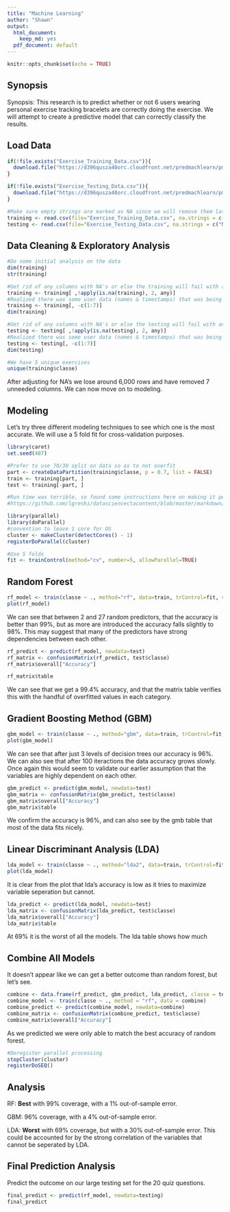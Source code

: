 ```yaml
---
title: "Machine Learning"
author: "Shawn"
output:
  html_document: 
    keep_md: yes
  pdf_document: default
---
```


```r
knitr::opts_chunk$set(echo = TRUE)
```

## Synopsis

Synopsis: This research is to predict whether or not 6 users wearing personal exercise tracking bracelets are correctly doing the exercise. We will attempt to create a predictive model that can correctly classify the results.

## Load Data

```r

if(!file.exists("Exercise_Training_Data.csv")){
  download.file("https://d396qusza40orc.cloudfront.net/predmachlearn/pml-training.csv", "Exercise_Training_Data.csv")
}

if(!file.exists("Exercise_Testing_Data.csv")){
  download.file("https://d396qusza40orc.cloudfront.net/predmachlearn/pml-testing.csv", "Exercise_Testing_Data.csv")
}

#Make sure empty strings are marked as NA since we will remove them later
training <- read.csv(file="Exercise_Training_Data.csv", na.strings = c("NA",""))
testing <- read.csv(file="Exercise_Testing_Data.csv", na.strings = c("NA",""))

```

## Data Cleaning & Exploratory Analysis

```r

#Do some initial analysis on the data
dim(training)
str(training)

#Get rid of any columns with NA's or else the training will fail with an error
training <- training[ ,!apply(is.na(training), 2, any)]
#Realized there was some user data (names & timestamps) that was being used by the model and was extremely overfitting the model to 1, so remove that data as it should not be measured
training <- training[, -c(1:7)]
dim(training)

#Get rid of any columns with NA's or else the testing will fail with an error
testing <- testing[ ,!apply(is.na(testing), 2, any)]
#Realized there was some user data (names & timestamps) that was being used by the model and was extremely overfitting the model to 1, so remove that data as it should not be measured
testing <- testing[, -c(1:7)]
dim(testing)

#We have 5 unique exercises
unique(training$classe)

```

After adjusting for NA's we lose around 6,000 rows and have removed 7 unneeded columns. We can now move on to modeling.

## Modeling

Let's try three different modeling techniques to see which one is the most accurate. We will use a 5 fold fit for cross-validation purposes.

```r

library(caret)
set.seed(487)

#Prefer to use 70/30 split on data so as to not overfit
part <- createDataPartition(training$classe, p = 0.7, list = FALSE)
train <- training[part, ]
test <- training[-part, ]

#Run time was terrible, so found some instructions here on making it perform much faster
#https://github.com/lgreski/datasciencectacontent/blob/master/markdown/pml-randomForestPerformance.md

library(parallel)
library(doParallel)
#convention to leave 1 core for OS
cluster <- makeCluster(detectCores() - 1)
registerDoParallel(cluster)

#Use 5 folds
fit <- trainControl(method="cv", number=5, allowParallel=TRUE)

```

## Random Forest

```r

rf_model <- train(classe ~ ., method="rf", data=train, trControl=fit, verbose=FALSE)
plot(rf_model)

```

We can see that between 2 and 27 random predictors, that the accuracy is better than 99%, but as more are introduced the accuracy falls slightly to 98%. This may suggest that many of the predictors have strong dependencies between each other.

```r

rf_predict <- predict(rf_model, newdata=test)
rf_matrix <- confusionMatrix(rf_predict, test$classe)
rf_matrix$overall["Accuracy"]

rf_matrix$table

```

We can see that we get a 99.4% accuracy, and that the matrix table verifies this with the handful of overfitted values in each category.

## Gradient Boosting Method (GBM)

```r

gbm_model <- train(classe ~ ., method="gbm", data=train, trControl=fit, verbose=FALSE)
plot(gbm_model)

```

We can see that after just 3 levels of decision trees our accuracy is 96%. We can also see that after 100 iteractions the data accuracy grows slowly. Once again this would seem to validate our earlier assumption that the variables are highly dependent on each other.

```r
gbm_predict <- predict(gbm_model, newdata=test)
gbm_matrix <- confusionMatrix(gbm_predict, test$classe)
gbm_matrix$overall["Accuracy"]
gbm_matrix$table

```

We confirm the accuracy is 96%, and can also see by the gmb table that most of the data fits nicely.

## Linear Discriminant Analysis (LDA)

```r

lda_model <- train(classe ~ ., method="lda2", data=train, trControl=fit, verbose=FALSE)
plot(lda_model)

```

It is clear from the plot that lda's accuracy is low as it tries to maximize variable seperation but cannot.

```r

lda_predict <- predict(lda_model, newdata=test)
lda_matrix <- confusionMatrix(lda_predict, test$classe)
lda_matrix$overall["Accuracy"]
lda_matrix$table

```

At 69% it is the worst of all the models. The lda table shows how much 

## Combine All Models

It doesn't appear like we can get a better outcome than random forest, but let's see.

```r

combine <- data.frame(rf_predict, gbm_predict, lda_predict, classe = test$classe)
combine_model <- train(classe ~ ., method = "rf", data = combine)
combine_predict <- predict(combine_model, newdata=combine)
combine_matrix <- confusionMatrix(combine_predict, test$classe)
combine_matrix$overall["Accuracy"]

```

As we predicted we were only able to match the best accuracy of random forest.

```r

#Deregister parallel processing
stopCluster(cluster)
registerDoSEQ()

```

## Analysis

RF: **Best** with 99% coverage, with a 1% out-of-sample error.

GBM: 96% coverage, with a 4% out-of-sample error. 

LDA: **Worst** with 69% coverage, but with a 30% out-of-sample error. This could be accounted for by the strong correlation of the variables that cannot be seperated by LDA.

## Final Prediction Analysis

Predict the outcome on our large testing set for the 20 quiz questions.

```r

final_predict <- predict(rf_model, newdata=testing)
final_predict
  
```